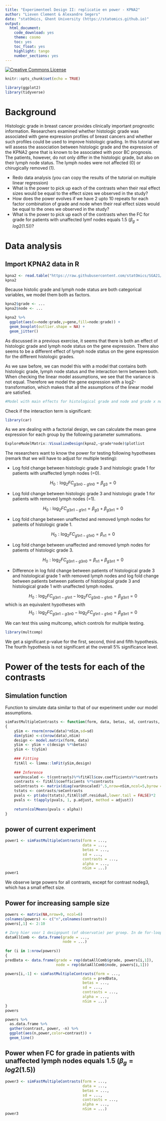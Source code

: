 ```yaml
---
title: "Experimenteel Design II: replicatie en power - KPNA2"
author: "Lieven Clement & Alexandre Segers"
date: "statOmics, Ghent University (https://statomics.github.io)"
output:
  html_document:
    code_download: yes
    theme: cosmo
    toc: yes
    toc_float: yes
    highlight: tango
    number_sections: yes
---
```



<a rel="license" href="https://creativecommons.org/licenses/by-nc-sa/4.0"><img alt="Creative Commons License" style="border-width:0" src="https://i.creativecommons.org/l/by-nc-sa/4.0/88x31.png" /></a>


```r
knitr::opts_chunk$set(echo = TRUE)
```


```r
library(ggplot2)
library(tidyverse)
```

# Background

Histologic grade in breast cancer provides clinically important prognostic information. Researchers examined whether histologic grade was associated with gene expression profiles of breast cancers and whether such profiles could be used to improve histologic grading. In this tutorial we will assess the association between histologic grade and the expression of the KPNA2 gene that is known to be associated with poor BC prognosis.
The patients, however, do not only differ in the histologic grade, but also on their lymph node status. 
The lymph nodes were not affected (0) or chirugically removed (1).

- Redo data analysis (you can copy the results of the tutorial on multiple linear regression)
- What is the power to pick up each of the contrasts when their real effect sizes would be equal to the effect sizes we observed in the study? 
- How does the power evolves if we have 2 upto 10 repeats for each factor combination of grade and node when their real effect sizes would be equal to the ones we observed in the study? 
- What is the power to pick up each of the contrasts when the FC for grade for patients with unaffected lymf nodes equals 1.5 ($\beta_g = log2(1.5)$)? 


# Data analysis
## Import KPNA2 data in R
```r
kpna2 <- read.table("https://raw.githubusercontent.com/statOmics/SGA21/master/data/kpna2.txt",header=TRUE)
kpna2
```

Because histolic grade and lymph node status are both categorical variables, we model them both as factors.

```r
kpna2$grade <- ...
kpna2$node <- ...
```

```r
kpna2 %>% 
  ggplot(aes(x=node:grade,y=gene,fill=node:grade)) +
  geom_boxplot(outlier.shape = NA) +
  geom_jitter()
```

As discussed in a previous exercise, it seems that there is both an effect of histologic grade and lymph node status on the gene expression. There also seems to be a different effect of lymph node status on the gene expression for the different histologic grades.

As we saw before, we can model this with a model that contains both histologic grade, lymph node status and the interaction term between both. When checking the linear model assumptions, we see that the variance is not equal. Therefore we model the gene expression with a log2-transformation, which makes that all the assumptions of the linear model are satisfied.


```r
#Model with main effects for histological grade and node and grade x node interaction

```


Check if the interaction term is significant:

```r
library(car)

```

As we are dealing with a factorial design, we can calculate the mean gene expression for each group by the following parameter summations.

```r
ExploreModelMatrix::VisualizeDesign(kpna2,~grade*node)$plotlist
```

The researchers want to know the power for testing following hypotheses (remark that we will have to adjust for multiple testing):

- Log fold change between histologic grade 3 and histologic grade 1 for patients with unaffected lymph nodes (=0).

$$H_0: \log_2{FC}_{g3n0-g1n0} = \beta_{g3} = 0$$

- Log fold change between histologic grade 3 and histologic grade 1 for patients with removed lymph nodes (=1). 

$$H_0: \log_2{FC}_{g3n1-g1n1} = \beta_{g3} + \beta_{g3n1} = 0$$

- Log fold change between unaffected and removed lymph nodes for patients of histologic grade 1.

$$H_0: \log_2{FC}_{g1n1-g1n0} = \beta_{n1} = 0$$

- Log fold change between unaffected and removed lymph nodes for patients of histologic grade 3.

$$H_0: \log_2{FC}_{g3n1-g3n0} = \beta_{n1} + \beta_{g3n1} = 0$$

- Difference in log fold change between patients of histological grade 3 and histological grade 1 with removed lymph nodes and log fold change between patients between patients of histological grade 3 and histological grade 1 with unaffected lymph nodes.

$$H_0: \log_2{FC}_{g3n1-g1n1} - \log_2{FC}_{g3n0-g1n0} = \beta_{g3n1} = 0$$ which is an equivalent hypotheses with $$H_0: \log_2{FC}_{g3n1-g3n0} - \log_2{FC}_{g1n1-g1n0} = \beta_{g3n1} = 0$$

We can test this using multcomp, which controls for multiple testing.

```r
library(multcomp)

```

We get a significant p-value for the first, second, third and fifth hypothesis. The fourth hypothesis is not significant at the overall 5% significance level.

# Power of the tests for each of the contrasts

## Simulation function

Function to simulate data similar to that of our experiment under our model assumptions. 

```r
simFastMultipleContrasts <- function(form, data, betas, sd, contrasts, alpha = .05, nSim = 10000, adjust = "bonferroni")
{
    ySim <- rnorm(nrow(data)*nSim,sd=sd)
    dim(ySim) <-c(nrow(data),nSim)
    design <- model.matrix(form, data)
    ySim <- ySim + c(design %*%betas)
    ySim <- t(ySim)
  
    ### Fitting
    fitAll <- limma::lmFit(ySim,design)
  
    ### Inference
    varUnscaled <- t(contrasts)%*%fitAll$cov.coefficients%*%contrasts
    contrasts <- fitAll$coefficients %*%contrasts
    seContrasts <- matrix(diag(varUnscaled)^.5,nrow=nSim,ncol=5,byrow = TRUE)*fitAll$sigma
    tstats <- contrasts/seContrasts
    pvals <- pt(abs(tstats),fitAll$df.residual,lower.tail = FALSE)*2
    pvals <- t(apply(pvals, 1, p.adjust, method = adjust))
    
    return(colMeans(pvals < alpha))
}
```

## power of current experiment

```r
power1 <- simFastMultipleContrasts(form = ...,
                                   data = ...,
                                   betas = ..., 
                                   sd = ...,
                                   contrasts = ...,
                                   alpha = ...,
                                   nSim = ...)
power1
```

We observe large powers for all contrasts, except for contrast nodeg3, which has a small effect size. 

## Power for increasing sample size

```r

powers <- matrix(NA,nrow=9, ncol=6)
colnames(powers) <- c("n",colnames(contrasts))
powers[,1] <- 2:10

# Zorg hier voor 1 designpunt (of observatie) per groep. In de for-loop gaan we deze designpunten herhalen voor het aantal observaties.
dataAllComb <- data.frame(grade = ...,
                          node = ...) 
  
for (i in 1:nrow(powers))
{  
predData <- data.frame(grade = rep(dataAllComb$grade, powers[i,1]), 
                       node = rep(dataAllComb$node, powers[i,1]))

powers[i,-1] <- simFastMultipleContrasts(form = ...,
                                   data = predData,
                                   betas = ..., 
                                   sd = ...,
                                   contrasts = ...,
                                   alpha = ...,
                                   nSim = ...)
}
powers
```

```r
powers %>% 
  as.data.frame %>% 
  gather(contrast, power, -n) %>% 
  ggplot(aes(n,power,color=contrast)) +
  geom_line()
```

## Power when FC for grade in patients with unaffected lymph nodes equals 1.5 ($\beta_g = log2(1.5)$)

```r
power3 <- simFastMultipleContrasts(form = ...,
                                   data = ...,
                                   betas = ..., 
                                   sd = ...,
                                   contrasts = ...,
                                   alpha = ...,
                                   nSim = ...)
power3
```

